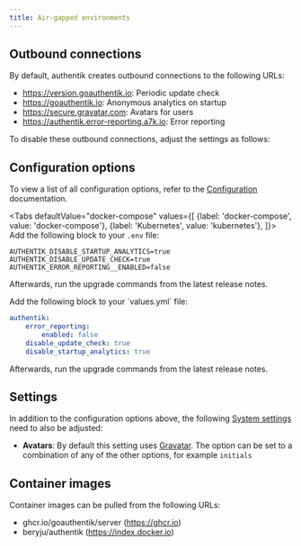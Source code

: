 ```yaml
---
title: Air-gapped environments
---
```


## Outbound connections

By default, authentik creates outbound connections to the following URLs:

-   https://version.goauthentik.io: Periodic update check
-   https://goauthentik.io: Anonymous analytics on startup
-   https://secure.gravatar.com: Avatars for users
-   https://authentik.error-reporting.a7k.io: Error reporting

To disable these outbound connections, adjust the settings as follows:

## Configuration options

To view a list of all configuration options, refer to the [Configuration](./configuration/configuration.mdx) documentation.


<Tabs
  defaultValue="docker-compose"
  values={[
    {label: 'docker-compose', value: 'docker-compose'},
    {label: 'Kubernetes', value: 'kubernetes'},
  ]}>
  <TabItem value="docker-compose">
Add the following block to your `.env` file:

```shell
AUTHENTIK_DISABLE_STARTUP_ANALYTICS=true
AUTHENTIK_DISABLE_UPDATE_CHECK=true
AUTHENTIK_ERROR_REPORTING__ENABLED=false
```

Afterwards, run the upgrade commands from the latest release notes.

  </TabItem>
  <TabItem value="kubernetes">
Add the following block to your `values.yml` file:

```yaml
authentik:
    error_reporting:
        enabled: false
    disable_update_check: true
    disable_startup_analytics: true
```

Afterwards, run the upgrade commands from the latest release notes.

  </TabItem>
</Tabs>

## Settings

In addition to the configuration options above, the following [System settings](../sys-mgmt/settings.md) need to also be adjusted:

-   **Avatars**: By default this setting uses [Gravatar](https://secure.gravatar.com/). The option can be set to a combination of any of the other options, for example `initials`

## Container images

Container images can be pulled from the following URLs:

-   ghcr.io/goauthentik/server (https://ghcr.io)
-   beryju/authentik (https://index.docker.io)
